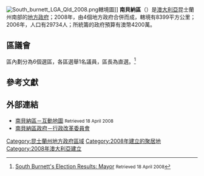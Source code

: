 [[Image:South_burnett_LGA_Qld_2008.png|thumb]]轄境圖]]
'''南貝納區'''（{{lang-en|South Burnett Region}}）是[[澳大利亞|澳大利亞]]昆士蘭州南部的[[地方政府區域|地方政府]]；2008年，由4個地方政府合併而成，轄境有8399平方公里；2006年，人口有29734人；所統籌的政府預算有澳幣4200萬。 

==區議會==
區內劃分為6個選區，各區選舉1名議員，區長為直選。<ref>[http://www.ecq.qld.gov.au/elections/local/lg2008/SouthBurnettRegionalCouncil/results/mayoral/summary.html South Burnett's Election Results: Mayor] {{Wayback|url=http://www.ecq.qld.gov.au/elections/local/lg2008/SouthBurnettRegionalCouncil/results/mayoral/summary.html |date=20130515213156 }} <small>Retrieved 18 April 2008</small></ref>

==參考文獻==
{{reflist}}

==外部連結==
*[https://web.archive.org/web/20080723172442/http://www.ecq.qld.gov.au/elections/2008/html/SouthBurnettRegionalCouncil.html 南貝納區－互動地圖] <small>Retrieved 18 April 2008 </small>
*[https://web.archive.org/web/20090516084139/http://www.southburnettltc.qld.gov.au/ 南貝納區政府－行政改革委員會]

{{Local Government Areas of Queensland}}

{{DEFAULTSORT:South Burnett}}
[[Category:昆士蘭州地方政府區域|Category:昆士蘭州地方政府區域]]
[[Category:2008年建立的聚居地|Category:2008年建立的聚居地]]
[[Category:2008年澳大利亞建立|Category:2008年澳大利亞建立]]

{{Queensland-geo-stub}}